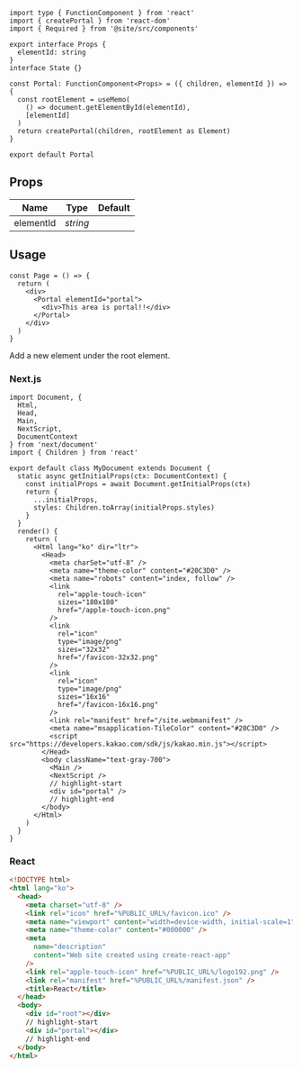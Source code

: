 ```tsx title="components/Portal/index.tsx"
import type { FunctionComponent } from 'react'
import { createPortal } from 'react-dom'
import { Required } from '@site/src/components'

export interface Props {
  elementId: string
}
interface State {}

const Portal: FunctionComponent<Props> = ({ children, elementId }) => {
  const rootElement = useMemo(
    () => document.getElementById(elementId),
    [elementId]
  )
  return createPortal(children, rootElement as Element)
}

export default Portal
```

## Props

| Name                  | Type     | Default |
| --------------------- | -------- | ------- |
| elementId<Required /> | _string_ |         |

## Usage

```tsx
const Page = () => {
  return (
    <div>
      <Portal elementId="portal">
        <div>This area is portal!!</div>
      </Portal>
    </div>
  )
}
```

Add a new element under the root element.

### Next.js

```tsx title="pages/_document.tsx"
import Document, {
  Html,
  Head,
  Main,
  NextScript,
  DocumentContext
} from 'next/document'
import { Children } from 'react'

export default class MyDocument extends Document {
  static async getInitialProps(ctx: DocumentContext) {
    const initialProps = await Document.getInitialProps(ctx)
    return {
      ...initialProps,
      styles: Children.toArray(initialProps.styles)
    }
  }
  render() {
    return (
      <Html lang="ko" dir="ltr">
        <Head>
          <meta charSet="utf-8" />
          <meta name="theme-color" content="#20C3D0" />
          <meta name="robots" content="index, follow" />
          <link
            rel="apple-touch-icon"
            sizes="180x180"
            href="/apple-touch-icon.png"
          />
          <link
            rel="icon"
            type="image/png"
            sizes="32x32"
            href="/favicon-32x32.png"
          />
          <link
            rel="icon"
            type="image/png"
            sizes="16x16"
            href="/favicon-16x16.png"
          />
          <link rel="manifest" href="/site.webmanifest" />
          <meta name="msapplication-TileColor" content="#20C3D0" />
          <script src="https://developers.kakao.com/sdk/js/kakao.min.js"></script>
        </Head>
        <body className="text-gray-700">
          <Main />
          <NextScript />
          // highlight-start
          <div id="portal" />
          // highlight-end
        </body>
      </Html>
    )
  }
}
```

### React

```html title="public/index.html"
<!DOCTYPE html>
<html lang="ko">
  <head>
    <meta charset="utf-8" />
    <link rel="icon" href="%PUBLIC_URL%/favicon.ico" />
    <meta name="viewport" content="width=device-width, initial-scale=1" />
    <meta name="theme-color" content="#000000" />
    <meta
      name="description"
      content="Web site created using create-react-app"
    />
    <link rel="apple-touch-icon" href="%PUBLIC_URL%/logo192.png" />
    <link rel="manifest" href="%PUBLIC_URL%/manifest.json" />
    <title>React</title>
  </head>
  <body>
    <div id="root"></div>
    // highlight-start
    <div id="portal"></div>
    // highlight-end
  </body>
</html>
```
